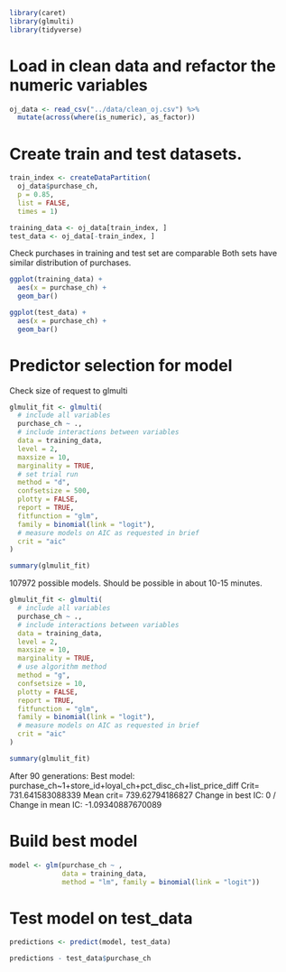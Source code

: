 
```r
library(caret)
library(glmulti)
library(tidyverse)
```
# Load in clean data and refactor the numeric variables
```r
oj_data <- read_csv("../data/clean_oj.csv") %>% 
  mutate(across(where(is_numeric), as_factor))
```


# Create train and test datasets.
```r
train_index <- createDataPartition(
  oj_data$purchase_ch, 
  p = 0.85, 
  list = FALSE, 
  times = 1)

training_data <- oj_data[train_index, ]
test_data <- oj_data[-train_index, ]
```

Check purchases in training and test set are comparable
   Both sets have similar distribution of purchases.
```r
ggplot(training_data) +
  aes(x = purchase_ch) +
  geom_bar()

ggplot(test_data) +
  aes(x = purchase_ch) +
  geom_bar()
```

# Predictor selection for model

Check size of request to glmulti 

```r
glmulit_fit <- glmulti(
  # include all variables
  purchase_ch ~ .,
  # include interactions between variables
  data = training_data,
  level = 2,
  maxsize = 10,
  marginality = TRUE,
  # set trial run
  method = "d",
  confsetsize = 500,
  plotty = FALSE,
  report = TRUE,
  fitfunction = "glm",
  family = binomial(link = "logit"),
  # measure models on AIC as requested in brief
  crit = "aic"
)

summary(glmulit_fit)
```
107972 possible models. Should be possible in about 10-15 minutes.

```r
glmulit_fit <- glmulti(
  # include all variables
  purchase_ch ~ .,
  # include interactions between variables
  data = training_data,
  level = 2,
  maxsize = 10,
  marginality = TRUE,
  # use algorithm method
  method = "g",
  confsetsize = 10,
  plotty = FALSE,
  report = TRUE,
  fitfunction = "glm",
  family = binomial(link = "logit"),
  # measure models on AIC as requested in brief
  crit = "aic"
)

summary(glmulit_fit)
```

After 90 generations:
Best model: purchase_ch~1+store_id+loyal_ch+pct_disc_ch+list_price_diff
Crit= 731.641583088339
Mean crit= 739.62794186827
Change in best IC: 0 / Change in mean IC: -1.09340887670089

# Build best model
```r
model <- glm(purchase_ch ~ , 
             data = training_data, 
             method = "lm", family = binomial(link = "logit"))
```


# Test model on test_data

```r
predictions <- predict(model, test_data)

predictions - test_data$purchase_ch
```

